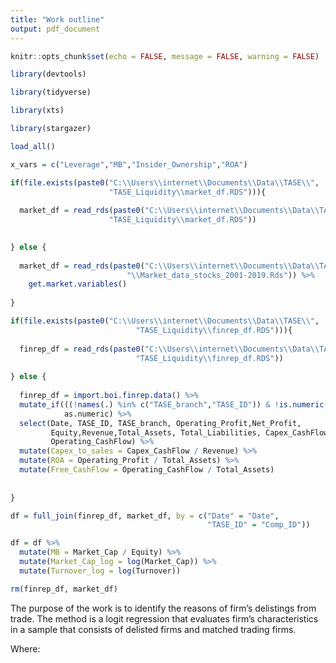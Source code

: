 ```yaml
---
title: "Work outline"
output: pdf_document
---
```


```r

knitr::opts_chunk$set(echo = FALSE, message = FALSE, warning = FALSE)

```


```r

library(devtools)

library(tidyverse)

library(xts)

library(stargazer)

load_all()

```


```r


x_vars = c("Leverage","MB","Insider_Ownership","ROA")

```


```r

if(file.exists(paste0("C:\\Users\\internet\\Documents\\Data\\TASE\\",
                      "TASE_Liquidity\\market_df.RDS"))){
  
  market_df = read_rds(paste0("C:\\Users\\internet\\Documents\\Data\\TASE\\",
                      "TASE_Liquidity\\market_df.RDS"))
  

} else {
  
  market_df = read_rds(paste0("C:\\Users\\internet\\Documents\\Data\\TASE\\Market Data",
                          "\\Market_data_stocks_2001-2019.Rds")) %>% 
    get.market.variables()
  
}


```


```r

if(file.exists(paste0("C:\\Users\\internet\\Documents\\Data\\TASE\\",
                            "TASE_Liquidity\\finrep_df.RDS"))){
  
  finrep_df = read_rds(paste0("C:\\Users\\internet\\Documents\\Data\\TASE\\",
                            "TASE_Liquidity\\finrep_df.RDS"))
  
} else {
  
  finrep_df = import.boi.finrep.data() %>% 
  mutate_if(((!names(.) %in% c("TASE_branch","TASE_ID")) & !is.numeric(.)),
            as.numeric) %>% 
  select(Date, TASE_ID, TASE_branch, Operating_Profit,Net_Profit,
         Equity,Revenue,Total_Assets, Total_Liabilities, Capex_CashFlow,
         Operating_CashFlow) %>% 
  mutate(Capex_to_sales = Capex_CashFlow / Revenue) %>% 
  mutate(ROA = Operating_Profit / Total_Assets) %>% 
  mutate(Free_CashFlow = Operating_CashFlow / Total_Assets)
  
  
}

```


```r

df = full_join(finrep_df, market_df, by = c("Date" = "Date",
                                            "TASE_ID" = "Comp_ID"))

df = df %>% 
  mutate(MB = Market_Cap / Equity) %>% 
  mutate(Market_Cap_log = log(Market_Cap)) %>% 
  mutate(Turnover_log = log(Turnover))

rm(finrep_df, market_df)

```


\section{Introduction}

The purpose of the work is to identify the reasons
of firm's delistings from trade. The method is a logit regression that evaluates firm's characteristics in a sample
that consists of delisted firms and matched trading firms.

\section{Empirical specification}

\begin{align*}
	Pr(Delisting)  = \alpha & + \beta_{1} Leverage + \beta_{2} MB  
	                          + \beta_{3} CAPEX  + \beta_{4}ROA\\ 
	                        & + \beta{5} FreeCashFlow 
	                          + \beta_{6} InsiderOwnership \\
                          & + \beta_{7} Size + \beta_{8} TradeVolume 
                            + \beta_{9} Illiqudity
\end{align*}

Where:


\section{Descriptive Stats}

\section{Results}

